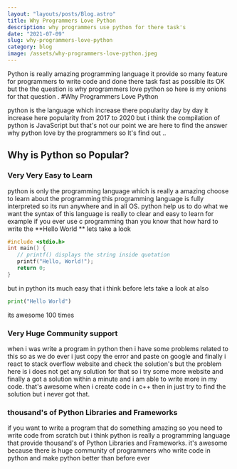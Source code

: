 ```yaml
---
layout: "layouts/posts/Blog.astro"
title: Why Programmers Love Python
description: why programmers use python for there task's
date: "2021-07-09"
slug: why-programmers-love-python
category: blog
image: /assets/why-programmers-love-python.jpeg
---
```



Python is really amazing programming language it provide so many feature for programmers to write code and done there task fast as possible its OK but the the question is why programmers love python
so here is my onions for that question .
#Why Programmers Love Python

python is the language which increase there popularity day by day it increase here popularity from 2017 to 2020 but i think the compilation of python is JavaScript but that's not our point we are here to find the answer why python love by the programmers so lt's find out ..

## Why is Python so Popular?

### Very Very Easy to Learn

python is only the programming language which is really a amazing choose to learn about the programming this programming language is fully interpreted so its run anywhere and in all OS.
python help us to do what we want the syntax of this language is really to clear and easy to learn for example if you ever use c programming than you know that how hard to write the **Hello World
** lets take a look

```c
#include <stdio.h>
int main() {
   // printf() displays the string inside quotation
   printf("Hello, World!");
   return 0;
}
```

but in python its much easy that i think before lets take a look at also

```python
print("Hello World")
```

its awesome 100 times

### Very Huge Community support

when i was write a program in python then i have some problems related to this so as we do ever i just copy the error and paste on google and finally i react to stack overflow website and check the solution's but the problem here is i does not get any solution for that so i try some more website and finally a got a solution within a minute and i am able to write more in my code. that's awesome when i create code in c++ then in just try to find the solution but i never got that.

<Ad />

### thousand's of Python Libraries and Frameworks

if you want to write a program that do something amazing so you need to write code from scratch but i think python is really a programming language that provide thousand's of Python Libraries and Frameworks. it's awesome because there is huge community of programmers who write code in python and make python better than before ever
